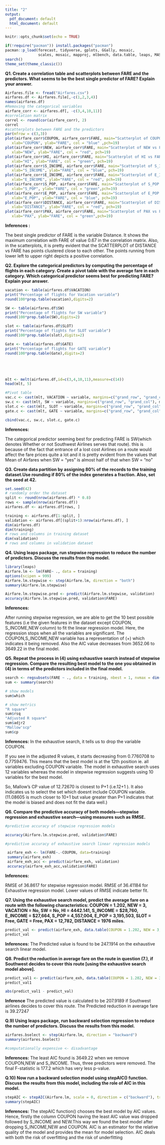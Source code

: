 ---
title: "2"
output:
  pdf_document: default
  html_document: default
---

```{r setup, include=FALSE}
knitr::opts_chunk$set(echo = TRUE)
```

```{r loadPackages}
if(!require("pacman")) install.packages("pacman")
pacman::p_load(forecast, tidyverse, gplots, GGally, mosaic,
               scales, mosaic, mapproj, mlbench, data.table, leaps, MASS, knitr, dplyr , reshape)
search()
theme_set(theme_classic())
```

**Q1. Create a correlation table and scatterplots between FARE and the predictors. What seems to be the best single predictor of FARE? Explain your answer.**

```{r}

Airfares.file <- fread("Airfares.csv")
airfares.df <- Airfares.file[,-c(1,2,3,4)]
names(airfares.df)
#Removing the categorical variables
airfare_corr <- airfares.df[, -c(3,4,10,11)]
#correlation matrix
correl <- round(cor(airfare_corr), 2)
correl
#scatterplots between FARE and the predictors
par(mfrow = c(3,3))
plot(airfare_corr$COUPON, airfare_corr$FARE, main="Scatterplot of COUPON vs FARE",
   xlab="COUPON", ylab="FARE", col = "blue" ,pch=19)
plot(airfare_corr$NEW, airfare_corr$FARE, main="Scatterplot of NEW vs FARE",
   xlab="NEW", ylab="FARE", col = "red", pch=19)
plot(airfare_corr$HI, airfare_corr$FARE, main="Scatterplot of HI vs FARE",
   xlab="HI", ylab="FARE", col = "green", pch=19)
plot(airfare_corr$S_INCOME, airfare_corr$FARE, main="Scatterplot of S_INCOME vs FARE",
   xlab="S_INCOME", ylab="FARE", col = "blue", pch=19)
plot(airfare_corr$E_INCOME, airfare_corr$FARE, main="Scatterplot of E_INCOME vs FARE",
   xlab="E_INCOME", ylab="FARE", col = "red", pch=19)
plot(airfare_corr$S_POP, airfare_corr$FARE, main="Scatterplot of S_POP vs FARE",
   xlab="S_POP", ylab="FARE", col = "green",pch=19)
plot(airfare_corr$E_POP, airfare_corr$FARE, main="Scatterplot of E_POP vs FARE",
   xlab="E_POP", ylab="FARE", col = "blue", pch=19)
plot(airfare_corr$DISTANCE, airfare_corr$FARE, main="Scatterplot of DISTANCE vs FARE",
   xlab="DISTANCE", ylab="FARE", col = "red", pch=19)
plot(airfare_corr$PAX, airfare_corr$FARE, main="Scatterplot of PAX vs FARE",
   xlab="PAX", ylab="FARE", col = "green",pch=19)

```
**Inferences :**

The best single predictor of FARE is the variable Distance. It shows the maximum correlation with FARE of value 0.67 in the correlation matrix.
Also, in the scatterplots, it is pretty evident that the SCATTERPLOT of DISTANCE vs FARE has points clustered close to each other. The points running from lower left to upper right depicts a positive correlation.

**Q2. Explore the categorical predictors by computing the percentage of flights in each category. Create a pivot table with the average fare in each category. Which categorical predictor seems best for predicting FARE? Explain your answer.**

```{r}

vacation <- table(airfares.df$VACATION)
print("Percentage of flights for Vacation variable")
round(100*prop.table(vacation),digits=2)

SW <- table(airfares.df$SW)
print("Percentage of flights for SW variable")
round(100*prop.table(SW),digits=2)

slot <- table(airfares.df$SLOT)
print("Percentage of flights for SLOT variable")
round(100*prop.table(slot),digits=2)

Gate <- table(airfares.df$GATE)
print("Percentage of flights for GATE variable")
round(100*prop.table(Gate),digits=2)





mlt <- melt(airfares.df,id=c(3,4,10,11),measure=c(14))
head(mlt, 5)

#Pivot table
vac.c <- cast(mlt, VACATION ~ variable, margins=c("grand_row", "grand_col"), mean)
sw.c <- cast(mlt, SW ~ variable, margins=c("grand_row", "grand_col"), mean)
slot.c <- cast(mlt, SLOT ~ variable, margins=c("grand_row", "grand_col"), mean)
gate.c <- cast(mlt, GATE ~ variable, margins=c("grand_row", "grand_col"), mean)

cbind(vac.c, sw.c, slot.c, gate.c)

```
**Inferences:**

The categorical predictor seeming best for predicting FARE is SW(which denotes Whether or not Southwest Airlines serves that route). this is because of the fact that entrance of a lost cost Airlines on a route would affect the fare prices quite a lot and it is pretty evident from the values that Mean of Airfares when SW = "yes" is almost half of that when SW = "no"

**Q3. Create data partition by assigning 80% of the records to the training dataset.Use rounding if 80% of the index generates a fraction. Also, set the seed at 42.**

```{r datapartition}

set.seed(42)
# randomly order the dataset
split <- round(nrow(airfares.df) * 0.8)
rows <- sample(nrow(airfares.df))
airfares.df <- airfares.df[rows, ]

training <- airfares.df[1:split, ]
validation <- airfares.df[(split+1):nrow(airfares.df), ]
dim(airfares.df)
dim(training)
# rows and columns in training dataset
dim(validation)
# rows and columns in validation dataset
```

**Q4. Using leaps package, run stepwise regression to reduce the number of predictors. Discuss the results from this model.**

```{r}

library(leaps)
Airfare.lm <- lm(FARE~ ., data = training)
options(scipen = 999)
Airfare.lm.stepwise <- step(Airfare.lm, direction = "both")
summary(Airfare.lm.stepwise)  

Airfare.lm.stepwise.pred <- predict(Airfare.lm.stepwise, validation)
accuracy(Airfare.lm.stepwise.pred, validation$FARE)

```
**Inferences:**

After running stepwise regression, we are able to get the 10 best possible features (i.e the given features in the dataset except COUPON, S_INCOME,NEW column) to fit the linear regression model. Here, the regression stops when all the variables are significant. The COUPON,S_INCOME,NEW variable has a representation of (+) which indicates it being removed. 
Also the AIC value decreases from 3652.06 to 3649.22 in the final model.


**Q5. Repeat the process in (4) using exhaustive search instead of stepwise regression. Compare the resulting best model to the one you obtained in (4) in terms of the predictors included in the final model.**

```{r}

search <- regsubsets(FARE ~ ., data = training, nbest = 1, nvmax = dim(training)[2] ,method = "exhaustive", really.big=T)
sum <- summary(search)

# show models
sum$which

# show metrics
"R square"
sum$rsq
"Adjusted R square"
sum$adjr2
"Mallow'scp"
sum$cp

```
**Inferences:**
In the exhaustive search, it tells us to drop the variable COUPON. 

If you see in the adjusted R values, it starts decreasing from 0.7760708 to 0.7759476. This means that the best model is at the 12th position ie. all variables excluding COUPON variable. The model in exhaustive search uses 12 variables whereas the model in stepwise regression suggests using 10 variables for the best model.

So, Mallow's CP value of 12.72670 is closest to P+1 (i.e.12+1 ). It also indicates us to select the set which doesnt include COUPON variable. 
(11.08605 is much closer to 10+1 but value greater than P+1 indicates that the model is biased and does not fit the data well.)



**Q6. Compare the predictive accuracy of both models—stepwise regression and exhaustive search—using measures such as RMSE.**
```{r}
#predictive accuracy of stepwise regression models

accuracy(Airfare.lm.stepwise.pred, validation$FARE)

#predictive accuracy of exhaustive search linear regression models

 airfare_exh <- lm(FARE~.-COUPON, data=training)
 summary(airfare_exh)
 airfare_exh_acc <- predict(airfare_exh, validation)
 accuracy(airfare_exh_acc,validation$FARE)
```
**Inferences:**

RMSE of 36.8617 for stepwise regression model.
RMSE of 36.41184 for Exhaustive regression model.
Lower values of RMSE indicate better fit.


**Q7. Using the exhaustive search model, predict the average fare on a route with the following characteristics: COUPON = 1.202, NEW = 3, VACATION = No, SW = No, HI = 4442.141, S_INCOME = $28,760, E_INCOME = $27,664, S_POP = 4,557,004, E_POP = 3,195,503, SLOT = Free, GATE = Free, PAX = 12,782, DISTANCE = 1976 miles.**

```{r}
predict_val <- predict(airfare_exh, data.table(COUPON = 1.202, NEW = 3, VACATION = "No", SW = "No", HI = 4442.141, S_INCOME = 28760, E_INCOME = 27664, S_POP = 4557004, E_POP = 3195503, SLOT = "Free", GATE = "Free", PAX = 12782, DISTANCE = 1976 ))
predict_val


```
**Inferences:**
The Predicted value is found to be  247.1914  on the exhaustive search linear model.

**Q8. Predict the reduction in average fare on the route in question (7.), if Southwest decides to cover this route [using the exhaustive search model above].**
```{r}
predict_val1 <- predict(airfare_exh, data.table(COUPON = 1.202, NEW = 3, VACATION = "No", SW = "Yes", HI = 4442.141, S_INCOME = 28760, E_INCOME = 27664, S_POP = 4557004, E_POP = 3195503, SLOT = "Free", GATE = "Free", PAX = 12782, DISTANCE = 1976 ))
predict_val1

abs(predict_val1 - predict_val)


```
**Inference**
The predicted value is calculated to be 207.9189 if Southwest airlines decides to cover this route.
The Predicted reduction in average fare is 39.27247


**Q.9) Using leaps package, run backward selection regression to reduce the number of predictors. Discuss the results from this model.**

```{r backwardSelect}
airfares.bselect <- step(Airfare.lm, direction = "backward")
summary(airfares.bselect) 

#computationally expensive <- disadvantage
```
**Inferences:**
The least AIC found is 3649.22 when we remove COUPON,NEW and S_INCOME. Thus, three predictors were removed. The final F-statistic is 177.2 which has very less p-value.


**Q.10) Now run a backward selection model using stepAIC() function. Discuss the results from this model, including the role of AIC in this model.**
```{r}
stepAIC <- stepAIC(Airfare.lm, scale = 0, direction = c("backward"), trace = 1, keep = NULL, steps = 1000, use.start = FALSE, k = 2)
summary(stepAIC)
```
**Inferences:**
The stepAIC function() chooses the best model by AIC values. Hence, firstly the column COUPON having the least AIC value was dropped followed by S_INCOME and NEW.This way we found the best model after dropping S_INCOME,NEW and COUPON. AIC is an estimator for the relative quality of the model and provides the mean for model selection. AIC deals with both the risk of overfitting and the risk of underfitting
